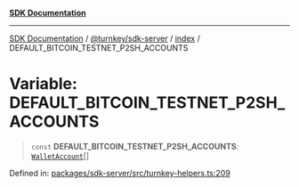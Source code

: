 [**SDK Documentation**](../../../../README.mdx)

***

[SDK Documentation](../../../../packages.mdx) / [@turnkey/sdk-server](../../README.mdx) / [index](../README.mdx) / DEFAULT\_BITCOIN\_TESTNET\_P2SH\_ACCOUNTS

# Variable: DEFAULT\_BITCOIN\_TESTNET\_P2SH\_ACCOUNTS

> `const` **DEFAULT\_BITCOIN\_TESTNET\_P2SH\_ACCOUNTS**: [`WalletAccount`](../interfaces/WalletAccount.mdx)[]

Defined in: [packages/sdk-server/src/turnkey-helpers.ts:209](https://github.com/tkhq/sdk/blob/3a88af7d1d927c6022706911d6af0f92f1440e00/packages/sdk-server/src/turnkey-helpers.ts#L209)
